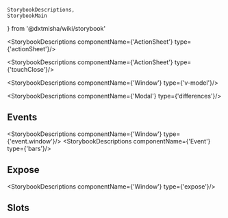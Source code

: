     StorybookDescriptions,
    StorybookMain
} from '@dxtmisha/wiki/storybook'


[//]: # (:documentation-import [!] System label / Системная метка)
[//]: # (:documentation-import [!] System label / Системная метка)

<Meta of={ActionSheet}/>
<StorybookMain
    name={ActionSheetWikiStorybook.getName()}
    description={ActionSheetWikiStorybook.getDescription()}
    story={ActionSheet.ActionSheet}
/>

[//]: # (:documentation-body [!] System label / Системная метка)

<StorybookDescriptions componentName={'ActionSheet'} type={'actionSheet'}/>

<StorybookDescriptions componentName={'ActionSheet'} type={'touchClose'}/>
<Canvas of={ActionSheet.ActionSheetTouchClose}/>

<StorybookDescriptions componentName={'Window'} type={'v-model'}/>
<Canvas of={ActionSheet.ActionSheetVModel}/>

<StorybookDescriptions componentName={'Modal'} type={'differences'}/>
    
[//]: # (:documentation-body [!] System label / Системная метка)

[//]: # (:documentation-events [!] System label / Системная метка)
## Events

<StorybookDescriptions componentName={'Window'} type={'event.window'}/>
<StorybookDescriptions componentName={'Event'} type={'bars'}/>
    
[//]: # (:documentation-events [!] System label / Системная метка)

[//]: # (:documentation-expose [!] System label / Системная метка)
## Expose

<StorybookDescriptions componentName={'Window'} type={'expose'}/>
    
[//]: # (:documentation-expose [!] System label / Системная метка)

[//]: # (:documentation-slots [!] System label / Системная метка)
## Slots

<Canvas of={ActionSheet.ActionSheetAllSlots}/>
<StorybookDescriptions componentName={'Window'} type={'slots'}/>
    
[//]: # (:documentation-slots [!] System label / Системная метка)
